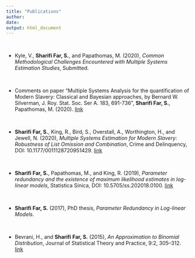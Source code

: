 ```yaml
---
title: "Publications"
author: 
date: 
output: html_document
---
```

  
  
$~$
  
- Kyle, V., __Sharifi Far, S.__, and Papathomas, M. (2020), _Common Methodological Challenges Encountered with Multiple Systems Estimation Studies_, Submitted.

$~$
  
- Comments on paper "Multiple Systems Analysis for the quantification of Modern Slavery: Classical and Bayesian approaches, by Bernard W. Silverman, J. Roy. Stat. Soc. Ser A.  183, 691-736", __Sharifi Far, S.__, Papathomas, M. (2020). [link](https://rss.onlinelibrary.wiley.com/doi/full/10.1111/rssa.12505)

$~$
  
- __Sharifi Far, S.__, King, R., Bird, S., Overstall, A., Worthington, H., and Jewell, N. (2020), _Multiple Systems Estimation for Modern Slavery: Robustness of List Omission and Combination_, Crime and Delinquency, DOI: 10.1177/0011128720951429.  [link](https://journals.sagepub.com/doi/full/10.1177/0011128720951429)



$~$
  
- __Sharifi Far, S.__, Papathomas, M., and King, R. (2019), _Parameter redundancy and the existence of maximum likelihood estimates in log-linear models_, Statistica Sinica, DOI: 10.5705/ss.202018.0100.  [link](http://www3.stat.sinica.edu.tw/ss_newpaper/SS-2018-0100_na.pdf)


$~$
       
- __Sharifi Far, S.__ (2017), PhD thesis, _Parameter Redundancy in Log-linear Models_.

$~$
  
  
- Bevrani, H., and __Sharifi Far, S.__ (2015), _An Approximation to Binomial Distribution_, Journal of Statistical Theory and Practice, 9:2, 305–312.
[link](https://www.tandfonline.com/doi/abs/10.1080/15598608.2014.892445?journalCode=ujsp20#.VKrb-ntSK-E)
       
       
       

       
       
       
